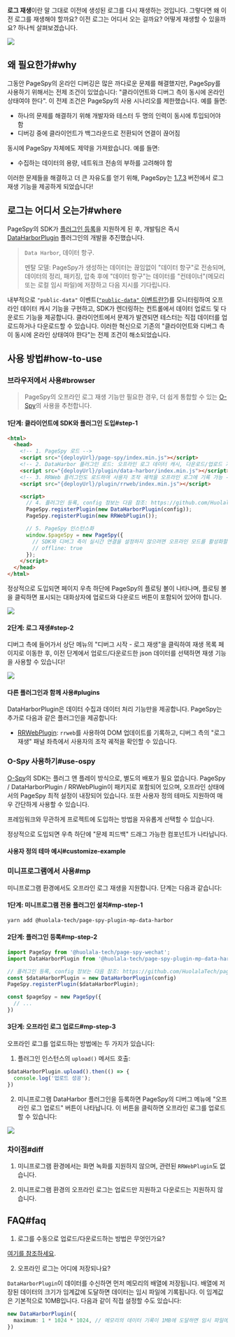 [release-1.7.3]: https://github.com/HuolalaTech/page-spy-web/releases/tag/v1.7.3
[public-data-event]: https://github.com/HuolalaTech/page-spy/blob/main/docs/plugin_zh.md#행동-규약


**로그 재생**이란 말 그대로 이전에 생성된 로그를 다시 재생하는 것입니다. 그렇다면 왜 이전 로그를 재생해야 할까요? 이전 로그는 어디서 오는 걸까요? 어떻게 재생할 수 있을까요? 하나씩 살펴보겠습니다.

<a href={replayGif} target="_blank">
  <img src={replayGif} />
</a>

## 왜 필요한가#why

그동안 PageSpy의 온라인 디버깅은 많은 까다로운 문제를 해결했지만, PageSpy를 사용하기 위해서는 전제 조건이 있었습니다: "클라이언트와 디버그 측이 동시에 온라인 상태여야 한다". 이 전제 조건은 PageSpy의 사용 시나리오를 제한했습니다. 예를 들면:

- 하나의 문제를 해결하기 위해 개발자와 테스터 두 명의 인력이 동시에 투입되어야 함
- 디버깅 중에 클라이언트가 백그라운드로 전환되어 연결이 끊어짐

동시에 PageSpy 자체에도 제약을 가져왔습니다. 예를 들면:

- 수집하는 데이터의 용량, 네트워크 전송의 부하를 고려해야 함

이러한 문제들을 해결하고 더 큰 자유도를 얻기 위해, PageSpy는 [1.7.3][release-1.7.3] 버전에서 로그 재생 기능을 제공하게 되었습니다!

## 로그는 어디서 오는가#where

PageSpy의 SDK가 [플러그인 등록](./plugins)을 지원하게 된 후, 개발팀은 즉시 [DataHarborPlugin]({VITE_PLUGIN_DATA_HARBOR}) 플러그인의 개발을 추진했습니다.

> `Data Harbor`, 데이터 항구.
> 
> 멘탈 모델: PageSpy가 생성하는 데이터는 끊임없이 "데이터 항구"로 전송되며, 데이터의 정리, 패키징, 압축 후에 "데이터 항구"는 데이터를 "컨테이너"(메모리 또는 로컬 임시 파일)에 저장하고 다음 지시를 기다립니다.

내부적으로 `"public-data"` 이벤트([`"public-data"` 이벤트란?](./plugins#convention))를 모니터링하여 오프라인 데이터 캐시 기능을 구현하고, SDK가 렌더링하는 컨트롤에서 데이터 업로드 및 다운로드 기능을 제공합니다. 클라이언트에서 문제가 발견되면 테스터는 직접 데이터를 업로드하거나 다운로드할 수 있습니다. 이러한 혁신으로 기존의 "클라이언트와 디버그 측이 동시에 온라인 상태여야 한다"는 전제 조건이 해소되었습니다.

## 사용 방법#how-to-use

### 브라우저에서 사용#browser

> PageSpy의 오프라인 로그 재생 기능만 필요한 경우, 더 쉽게 통합할 수 있는 [O-Spy](#use-ospy)의 사용을 추천합니다.

#### 1단계: 클라이언트에 SDK와 플러그인 도입#step-1

```html
<html>
  <head>
    <!-- 1. PageSpy 로드 -->
    <script src="{deployUrl}/page-spy/index.min.js"></script>
    <!-- 2. DataHarbor 플러그인 로드: 오프라인 로그 데이터 캐시, 다운로드/업로드 기능 제공 -->
    <script src="{deployUrl}/plugin/data-harbor/index.min.js"></script>
    <!-- 3. RRWeb 플러그인도 로드하여 사용자 조작 궤적을 오프라인 로그에 기록 가능 -->
    <script src="{deployUrl}/plugin/rrweb/index.min.js"></script>

    <script>
      // 4. 플러그인 등록, config 정보는 다음 참조: https://github.com/HuolalaTech/page-spy/blob/main/packages/page-spy-plugin-data-harbor
      PageSpy.registerPlugin(new DataHarborPlugin(config));
      PageSpy.registerPlugin(new RRWebPlugin());

      // 5. PageSpy 인스턴스화
      window.$pageSpy = new PageSpy({
        // SDK와 디버그 측이 실시간 연결을 설정하지 않으려면 오프라인 모드를 활성화할 수 있습니다
        // offline: true
      });
    </script>
  </head>
</html>
```

정상적으로 도입되면 페이지 우측 하단에 PageSpy의 플로팅 볼이 나타나며, 플로팅 볼을 클릭하면 표시되는 대화상자에 업로드와 다운로드 버튼이 포함되어 있어야 합니다.

<a href={modalImg} target="_blank">
  <img src={modalImg} />
</a>

#### 2단계: 로그 재생#step-2

디버그 측에 들어가서 상단 메뉴의 "디버그 시작 - 로그 재생"을 클릭하여 재생 목록 페이지로 이동한 후, 이전 단계에서 업로드/다운로드한 json 데이터를 선택하면 재생 기능을 사용할 수 있습니다!

<a href={replayImg} target="_blank">
  <img src={replayImg} />
</a>

#### 다른 플러그인과 함께 사용#plugins

DataHarborPlugin은 데이터 수집과 데이터 처리 기능만을 제공합니다. PageSpy는 추가로 다음과 같은 플러그인을 제공합니다:

- [RRWebPlugin]({VITE_PLUGIN_RRWEB}): `rrweb`를 사용하여 DOM 업데이트를 기록하고, 디버그 측의 "로그 재생" 패널 좌측에서 사용자의 조작 궤적을 확인할 수 있습니다.

### O-Spy 사용하기#use-ospy

[O-Spy](/o-spy)의 SDK는 플러그 앤 플레이 방식으로, 별도의 배포가 필요 없습니다. PageSpy / DataHarborPlugin / RRWebPlugin이 패키지로 포함되어 있으며, 오프라인 상태에서의 PageSpy 최적 설정이 내장되어 있습니다. 또한 사용자 정의 테마도 지원하여 매우 간단하게 사용할 수 있습니다.

프레임워크와 무관하게 프로젝트에 도입하는 방법을 자유롭게 선택할 수 있습니다.


<ImportGuide />

정상적으로 도입되면 우측 하단에 "문제 피드백" 드래그 가능한 컴포넌트가 나타납니다.

#### 사용자 정의 테마 예시#customize-example


<CustomizeExample />

### 미니프로그램에서 사용#mp

미니프로그램 환경에서도 오프라인 로그 재생을 지원합니다. 단계는 다음과 같습니다:

#### 1단계: 미니프로그램 전용 플러그인 설치#mp-step-1
```bash
yarn add @huolala-tech/page-spy-plugin-mp-data-harbor
```

#### 2단계: 플러그인 등록#mp-step-2
```ts
import PageSpy from '@huolala-tech/page-spy-wechat';
import DataHarborPlugin from '@huolala-tech/page-spy-plugin-mp-data-harbor';

// 플러그인 등록, config 정보는 다음 참조: https://github.com/HuolalaTech/page-spy/blob/main/packages/page-spy-plugin-mp-data-harbor
const $dataHarborPlugin = new DataHarborPlugin(config)
PageSpy.registerPlugin($dataHarborPlugin);

const $pageSpy = new PageSpy({
  // ...
})
```

#### 3단계: 오프라인 로그 업로드#mp-step-3

오프라인 로그를 업로드하는 방법에는 두 가지가 있습니다:

1. 플러그인 인스턴스의 `upload()` 메서드 호출:
```ts
$dataHarborPlugin.upload().then(() => {
  console.log('업로드 성공');
})
```

2. 미니프로그램 DataHarbor 플러그인을 등록하면 PageSpy의 디버그 메뉴에 "오프라인 로그 업로드" 버튼이 나타납니다. 이 버튼을 클릭하면 오프라인 로그를 업로드할 수 있습니다:

<a href={mpDataHarborImg} target="_blank">
  <img style={{width: 375}} src={mpDataHarborImg} />
</a>

### 차이점#diff

1. 미니프로그램 환경에서는 화면 녹화를 지원하지 않으며, 관련된 `RRWebPlugin`도 없습니다.

2. 미니프로그램 환경의 오프라인 로그는 업로드만 지원하고 다운로드는 지원하지 않습니다.

## FAQ#faq

1. 로그를 수동으로 업로드/다운로드하는 방법은 무엇인가요?

[여기를 참조하세요](./data-harbor#onOfflineLog).

2. 오프라인 로그는 어디에 저장되나요?

`DataHarborPlugin`이 데이터를 수신하면 먼저 메모리의 배열에 저장됩니다. 배열에 저장된 데이터의 크기가 임계값에 도달하면 데이터는 임시 파일에 기록됩니다. 이 임계값은 기본적으로 10MB입니다. 다음과 같이 직접 설정할 수도 있습니다:

```ts
new DataHarborPlugin({
  maximum: 1 * 1024 * 1024, // 메모리의 데이터 기록이 1MB에 도달하면 임시 파일에 기록
})
```
